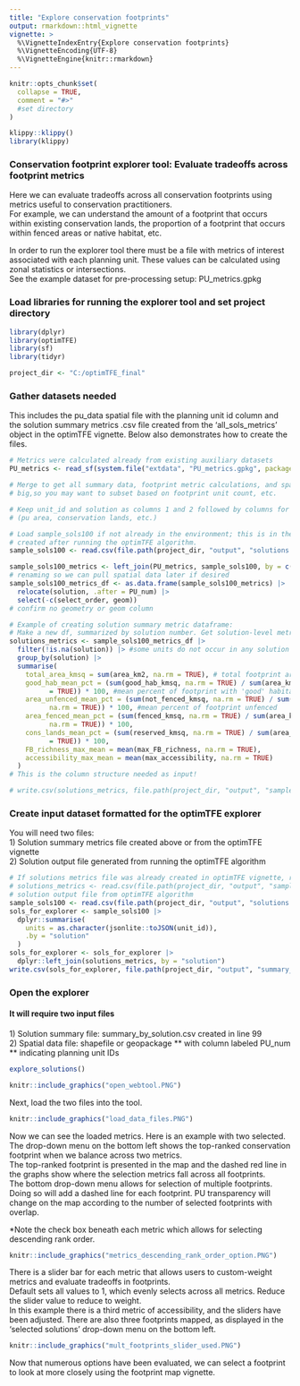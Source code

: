 ```yaml
---
title: "Explore conservation footprints"
output: rmarkdown::html_vignette
vignette: >
  %\VignetteIndexEntry{Explore conservation footprints}
  %\VignetteEncoding{UTF-8}
  %\VignetteEngine{knitr::rmarkdown}
---
```

```r
knitr::opts_chunk$set(
  collapse = TRUE,
  comment = "#>"
  #set directory
)
```
```r
klippy::klippy()
library(klippy)
```
### Conservation footprint explorer tool: Evaluate tradeoffs across footprint metrics
Here we can evaluate tradeoffs across all conservation footprints using metrics useful
to conservation practitioners.  
For example, we can understand the amount of a footprint that occurs within existing
conservation lands, the proportion of a footprint that occurs within fenced areas
or native habitat, etc.

In order to run the explorer tool there must be a file with metrics of interest
associated with each planning unit. These values can be calculated using zonal
statistics or intersections.  
See the example dataset for pre-processing setup: PU_metrics.gpkg

### Load libraries for running the explorer tool and set project directory

```r
library(dplyr)
library(optimTFE)
library(sf)
library(tidyr)

project_dir <- "C:/optimTFE_final"
```

### Gather datasets needed
This includes the pu_data spatial file with the planning unit id column and the 
solution summary metrics .csv file created from the 'all_sols_metrics' object in
the optimTFE vignette. Below also demonstrates how to create the files.

```r
# Metrics were calculated already from existing auxiliary datasets
PU_metrics <- read_sf(system.file("extdata", "PU_metrics.gpkg", package = "optimTFE"))

# Merge to get all summary data, footprint metric calculations, and spatial data. This could get
# big,so you may want to subset based on footprint unit count, etc.

# Keep unit_id and solution as columns 1 and 2 followed by columns for getting summary stats 
# (pu area, conservation lands, etc.)

# Load sample_sols100 if not already in the environment; this is in the output folder
# created after running the optimTFE algorithm.
sample_sols100 <- read.csv(file.path(project_dir, "output", "solutions.csv"))

sample_sols100_metrics <- left_join(PU_metrics, sample_sols100, by = c("PU_num" = "unit_id"))
# renaming so we can pull spatial data later if desired
sample_sols100_metrics_df <- as.data.frame(sample_sols100_metrics) |>
  relocate(solution, .after = PU_num) |>
  select(-c(select_order, geom))
# confirm no geometry or geom column

# Example of creating solution summary metric dataframe:
# Make a new df, summarized by solution number. Get solution-level metrics:
solutions_metrics <- sample_sols100_metrics_df |>
  filter(!is.na(solution)) |> #some units do not occur in any solution
  group_by(solution) |>
  summarise(
    total_area_kmsq = sum(area_km2, na.rm = TRUE), # total footprint area
    good_hab_mean_pct = (sum(good_hab_kmsq, na.rm = TRUE) / sum(area_km2, na.rm 
          = TRUE)) * 100, #mean percent of footprint with 'good' habitat
    area_unfenced_mean_pct = (sum(not_fenced_kmsq, na.rm = TRUE) / sum(area_km2,
          na.rm = TRUE)) * 100, #mean percent of footprint unfenced
    area_fenced_mean_pct = (sum(fenced_kmsq, na.rm = TRUE) / sum(area_km2,
          na.rm = TRUE)) * 100,
    cons_lands_mean_pct = (sum(reserved_kmsq, na.rm = TRUE) / sum(area_km2, na.rm 
          = TRUE)) * 100,
    FB_richness_max_mean = mean(max_FB_richness, na.rm = TRUE),
    accessibility_max_mean = mean(max_accessibility, na.rm = TRUE)
  )
# This is the column structure needed as input!

# write.csv(solutions_metrics, file.path(project_dir, "output", "sample_sols100_metrics.csv" ))
```
### Create input dataset formatted for the optimTFE explorer
You will need two files:  
1) Solution summary metrics file created above or from the optimTFE vignette  
2) Solution output file generated from running the optimTFE algorithm

```r
# If solutions metrics file was already created in optimTFE vignette, read-in dataset:
# solutions_metrics <- read.csv(file.path(project_dir, "output", "sample_sols100_metrics.csv"))|> dplyr::select(-X)
# solution output file from optimTFE algorithm
sample_sols100 <- read.csv(file.path(project_dir, "output", "solutions.csv"))
sols_for_explorer <- sample_sols100 |>
  dplyr::summarise(
    units = as.character(jsonlite::toJSON(unit_id)),
    .by = "solution"
  )
sols_for_explorer <- sols_for_explorer |>
  dplyr::left_join(solutions_metrics, by = "solution")
write.csv(sols_for_explorer, file.path(project_dir, "output", "summary_by_solution.csv"), row.names = FALSE)
```

### Open the explorer

#### It will require two input files
1\) Solution summary file: summary_by_solution.csv created in line 99  
2\) Spatial data file: shapefile or geopackage ** with column labeled PU_num ** indicating
planning unit IDs

```r
explore_solutions()
```
```r
knitr::include_graphics("open_webtool.PNG")
```

Next, load the two files into the tool.

```r
knitr::include_graphics("load_data_files.PNG")
```

Now we can see the loaded metrics. Here is an example with two selected. The drop-down
menu on the bottom left shows the top-ranked conservation footprint when we balance
across two metrics.  
The top-ranked footprint is presented in the map and the dashed red line in the graphs
show where the selection metrics fall across all footprints.  
The bottom drop-down menu allows for selection of multiple footprints. Doing so will
add a dashed line for each footprint. PU transparency will change on the map according
to the number of selected footprints with overlap.  

*Note the check box beneath each metric which allows for selecting descending rank
order.
```r
knitr::include_graphics("metrics_descending_rank_order_option.PNG")
```

There is a slider bar for each metric that allows users to custom-weight metrics
and evaluate tradeoffs in footprints.  
Default sets all values to 1, which evenly selects across all metrics. Reduce the
slider value to reduce to weight.  
In this example there is a third metric of accessibility, and the sliders have been
adjusted. There are also three footprints mapped, as displayed in the 'selected solutions'
drop-down menu on the bottom left.

```r
knitr::include_graphics("mult_footprints_slider_used.PNG")
```

Now that numerous options have been evaluated, we can select a footprint to look
at more closely using the footprint map vignette.
